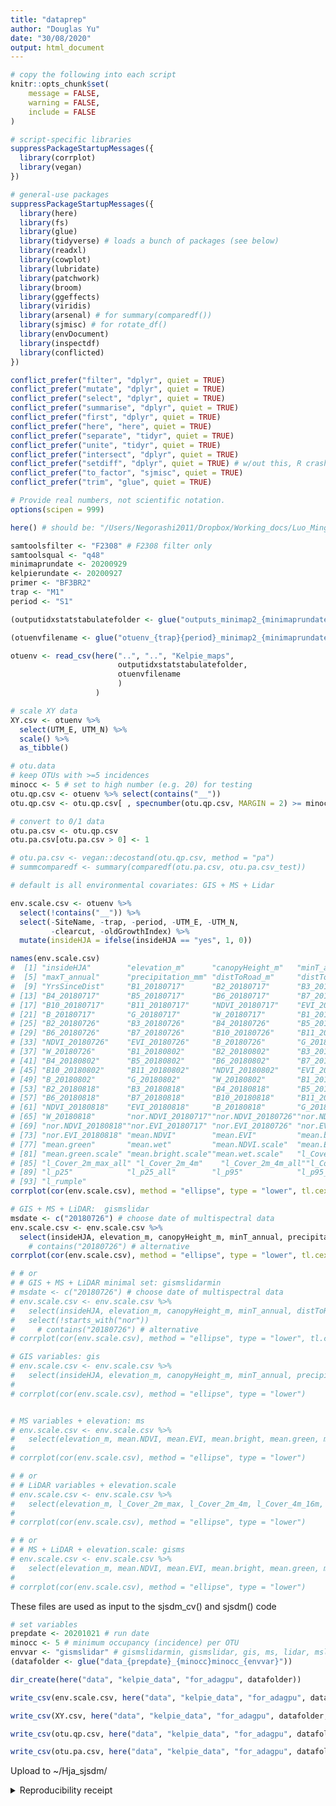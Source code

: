 ```yaml
---
title: "dataprep"
author: "Douglas Yu"
date: "30/08/2020"
output: html_document
---
```


```r
# copy the following into each script   
knitr::opts_chunk$set(
	message = FALSE,
	warning = FALSE,
	include = FALSE
)

# script-specific libraries
suppressPackageStartupMessages({
  library(corrplot)
  library(vegan)
})

# general-use packages
suppressPackageStartupMessages({
  library(here)
  library(fs)
  library(glue)
  library(tidyverse) # loads a bunch of packages (see below)
  library(readxl)
  library(cowplot)
  library(lubridate)
  library(patchwork)
  library(broom)
  library(ggeffects)
  library(viridis)
  library(arsenal) # for summary(comparedf())
  library(sjmisc) # for rotate_df()
  library(envDocument)
  library(inspectdf)
  library(conflicted)
})

conflict_prefer("filter", "dplyr", quiet = TRUE)
conflict_prefer("mutate", "dplyr", quiet = TRUE)
conflict_prefer("select", "dplyr", quiet = TRUE)
conflict_prefer("summarise", "dplyr", quiet = TRUE)
conflict_prefer("first", "dplyr", quiet = TRUE)
conflict_prefer("here", "here", quiet = TRUE)
conflict_prefer("separate", "tidyr", quiet = TRUE)
conflict_prefer("unite", "tidyr", quiet = TRUE)
conflict_prefer("intersect", "dplyr", quiet = TRUE)
conflict_prefer("setdiff", "dplyr", quiet = TRUE) # w/out this, R crashes
conflict_prefer("to_factor", "sjmisc", quiet = TRUE)
conflict_prefer("trim", "glue", quiet = TRUE)

# Provide real numbers, not scientific notation.
options(scipen = 999)
```


```r
here() # should be: "/Users/Negorashi2011/Dropbox/Working_docs/Luo_Mingjie_Oregon/HJA_analyses_Kelpie/sjSDM/R-git"
```


```r
samtoolsfilter <- "F2308" # F2308 filter only
samtoolsqual <- "q48"
minimaprundate <- 20200929
kelpierundate <- 20200927
primer <- "BF3BR2"
trap <- "M1"
period <- "S1"

(outputidxstatstabulatefolder <- glue("outputs_minimap2_{minimaprundate}_{samtoolsfilter}_{samtoolsqual}_kelpie{kelpierundate}_{primer}_vsearch97"))

(otuenvfilename <- glue("otuenv_{trap}{period}_minimap2_{minimaprundate}_kelpie{kelpierundate}.csv"))

otuenv <- read_csv(here("..", "..", "Kelpie_maps", 
                        outputidxstatstabulatefolder, 
                        otuenvfilename
                        )
                   )
```

```r
# scale XY data
XY.csv <- otuenv %>% 
  select(UTM_E, UTM_N) %>% 
  scale() %>% 
  as_tibble()
```

```r
# otu.data
# keep OTUs with >=5 incidences
minocc <- 5 # set to high number (e.g. 20) for testing
otu.qp.csv <- otuenv %>% select(contains("__"))
otu.qp.csv <- otu.qp.csv[ , specnumber(otu.qp.csv, MARGIN = 2) >= minocc] 

# convert to 0/1 data
otu.pa.csv <- otu.qp.csv
otu.pa.csv[otu.pa.csv > 0] <- 1

# otu.pa.csv <- vegan::decostand(otu.qp.csv, method = "pa")
# summcomparedf <- summary(comparedf(otu.pa.csv, otu.pa.csv_test))
```



```r
# default is all environmental covariates: GIS + MS + Lidar

env.scale.csv <- otuenv %>% 
  select(!contains("__")) %>% 
  select(-SiteName, -trap, -period, -UTM_E, -UTM_N, 
         -clearcut, -oldGrowthIndex) %>% 
  mutate(insideHJA = ifelse(insideHJA == "yes", 1, 0))

names(env.scale.csv)
#  [1] "insideHJA"        "elevation_m"      "canopyHeight_m"   "minT_annual"  
#  [5] "maxT_annual"      "precipitation_mm" "distToRoad_m"     "distToStream_m"
#  [9] "YrsSinceDist"     "B1_20180717"      "B2_20180717"      "B3_20180717"  
# [13] "B4_20180717"      "B5_20180717"      "B6_20180717"      "B7_20180717"  
# [17] "B10_20180717"     "B11_20180717"     "NDVI_20180717"    "EVI_20180717" 
# [21] "B_20180717"       "G_20180717"       "W_20180717"       "B1_20180726"  
# [25] "B2_20180726"      "B3_20180726"      "B4_20180726"      "B5_20180726"  
# [29] "B6_20180726"      "B7_20180726"      "B10_20180726"     "B11_20180726" 
# [33] "NDVI_20180726"    "EVI_20180726"     "B_20180726"       "G_20180726"   
# [37] "W_20180726"       "B1_20180802"      "B2_20180802"      "B3_20180802"  
# [41] "B4_20180802"      "B5_20180802"      "B6_20180802"      "B7_20180802"  
# [45] "B10_20180802"     "B11_20180802"     "NDVI_20180802"    "EVI_20180802" 
# [49] "B_20180802"       "G_20180802"       "W_20180802"       "B1_20180818"  
# [53] "B2_20180818"      "B3_20180818"      "B4_20180818"      "B5_20180818"  
# [57] "B6_20180818"      "B7_20180818"      "B10_20180818"     "B11_20180818" 
# [61] "NDVI_20180818"    "EVI_20180818"     "B_20180818"       "G_20180818"   
# [65] "W_20180818"       "nor.NDVI_20180717""nor.NDVI_20180726""nor.NDVI_20180802"
# [69] "nor.NDVI_20180818""nor.EVI_20180717" "nor.EVI_20180726" "nor.EVI_20180802" 
# [73] "nor.EVI_20180818" "mean.NDVI"        "mean.EVI"         "mean.bright"  
# [77] "mean.green"       "mean.wet"         "mean.NDVI.scale"  "mean.EVI.scale"
# [81] "mean.green.scale" "mean.bright.scale""mean.wet.scale"   "l_Cover_2m_max"
# [85] "l_Cover_2m_max_all" "l_Cover_2m_4m"    "l_Cover_2m_4m_all""l_Cover_4m_16m"
# [89] "l_p25"            "l_p25_all"        "l_p95"            "l_p95_all"    
# [93] "l_rumple"
corrplot(cor(env.scale.csv), method = "ellipse", type = "lower", tl.cex = 0.5)

# GIS + MS + LiDAR:  gismslidar
msdate <- c("20180726") # choose date of multispectral data
env.scale.csv <- env.scale.csv %>%
  select(insideHJA, elevation_m, canopyHeight_m, minT_annual, precipitation_mm, distToRoad_m, distToStream_m, YrsSinceDist, contains(all_of(msdate)), l_Cover_2m_max, l_Cover_2m_4m, l_Cover_4m_16m, l_p25, l_rumple)
    # contains("20180726") # alternative
corrplot(cor(env.scale.csv), method = "ellipse", type = "lower", tl.cex = 0.5)

# # or
# # GIS + MS + LiDAR minimal set: gismslidarmin
# msdate <- c("20180726") # choose date of multispectral data
# env.scale.csv <- env.scale.csv %>%
#   select(insideHJA, elevation_m, canopyHeight_m, minT_annual, distToRoad_m, distToStream_m, YrsSinceDist, contains(all_of(msdate)), l_Cover_2m_max, l_Cover_2m_4m, l_Cover_4m_16m, l_p25, l_rumple) %>% 
#   select(!starts_with("nor"))
#     # contains("20180726") # alternative
# corrplot(cor(env.scale.csv), method = "ellipse", type = "lower", tl.cex = 0.5)

# GIS variables: gis
# env.scale.csv <- env.scale.csv %>%
#   select(insideHJA, elevation_m, canopyHeight_m, minT_annual, precipitation_mm, distToRoad_m, distToStream_m, YrsSinceDist)
# 
# corrplot(cor(env.scale.csv), method = "ellipse", type = "lower")


# MS variables + elevation: ms
# env.scale.csv <- env.scale.csv %>%
#   select(elevation_m, mean.NDVI, mean.EVI, mean.bright, mean.green, mean.wet)
# 
# corrplot(cor(env.scale.csv), method = "ellipse", type = "lower")

# # or
# # LiDAR variables + elevation.scale
# env.scale.csv <- env.scale.csv %>%
#   select(elevation_m, l_Cover_2m_max, l_Cover_2m_4m, l_Cover_4m_16m, l_p25, l_p95, l_rumple)
# 
# corrplot(cor(env.scale.csv), method = "ellipse", type = "lower")

# # or
# # MS + LiDAR + elevation.scale: gisms
# env.scale.csv <- env.scale.csv %>%
#   select(elevation_m, mean.NDVI, mean.EVI, mean.bright, mean.green, mean.wet, l_Cover_2m_max, l_Cover_2m_4m, l_Cover_4m_16m, l_p25, l_p95, l_rumple)
# 
# corrplot(cor(env.scale.csv), method = "ellipse", type = "lower")
```


These files are used as input to the sjsdm_cv() and sjsdm() code
```r
# set variables
prepdate <- 20201021 # run date
minocc <- 5 # minimum occupancy (incidence) per OTU
envvar <- "gismslidar" # gismslidarmin, gismslidar, gis, ms, lidar, mslidar
(datafolder <- glue("data_{prepdate}_{minocc}minocc_{envvar}"))

dir_create(here("data", "kelpie_data", "for_adagpu", datafolder))

write_csv(env.scale.csv, here("data", "kelpie_data", "for_adagpu", datafolder,  "scale.env.csv"))

write_csv(XY.csv, here("data", "kelpie_data", "for_adagpu", datafolder, "XY.csv"))

write_csv(otu.qp.csv, here("data", "kelpie_data", "for_adagpu", datafolder,  "otu.qp.csv"))

write_csv(otu.pa.csv, here("data", "kelpie_data", "for_adagpu", datafolder, "otu.pa.csv"))
```

Upload to ~/Hja_sjsdm/


<details>
<summary>Reproducibility receipt</summary>
```r
# datetime
Sys.time()

# repository
git2r::repository(here::here())

env_doc("table", git = FALSE)
```
